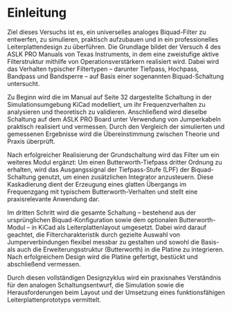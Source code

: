 # Einleitung


Ziel dieses Versuchs ist es, ein universelles analoges Biquad-Filter zu entwerfen, zu simulieren, praktisch aufzubauen und in ein professionelles Leiterplattendesign zu überführen. Die Grundlage bildet der Versuch 4 des ASLK PRO Manuals von Texas Instruments, in dem eine zweistufige aktive Filterstruktur mithilfe von Operationsverstärkern realisiert wird. Dabei wird das Verhalten typischer Filtertypen – darunter Tiefpass, Hochpass, Bandpass und Bandsperre – auf Basis einer sogenannten Biquad-Schaltung untersucht.

Zu Beginn wird die im Manual auf Seite 32 dargestellte Schaltung in der Simulationsumgebung KiCad modelliert, um ihr Frequenzverhalten zu analysieren und theoretisch zu validieren. Anschließend wird dieselbe Schaltung auf dem ASLK PRO Board unter Verwendung von Jumperkabeln praktisch realisiert und vermessen. Durch den Vergleich der simulierten und gemessenen Ergebnisse wird die Übereinstimmung zwischen Theorie und Praxis überprüft.

Nach erfolgreicher Realisierung der Grundschaltung wird das Filter um ein weiteres Modul ergänzt: Um einen Butterworth-Tiefpass dritter Ordnung zu erhalten, wird das Ausgangssignal der Tiefpass-Stufe (LPF) der Biquad-Schaltung genutzt, um einen zusätzlichen Integrator anzusteuern. Diese Kaskadierung dient der Erzeugung eines glatten Übergangs im Frequenzgang mit typischem Butterworth-Verhalten und stellt eine praxisrelevante Anwendung dar.

Im dritten Schritt wird die gesamte Schaltung – bestehend aus der ursprünglichen Biquad-Konfiguration sowie dem optionalen Butterworth-Modul – in KiCad als Leiterplattenlayout umgesetzt. Dabei wird darauf geachtet, die Filtercharakteristik durch gezielte Auswahl von Jumperverbindungen flexibel messbar zu gestalten und sowohl die Basis- als auch die Erweiterungsstruktur (Butterworth) in die Platine zu integrieren. Nach erfolgreichem Design wird die Platine gefertigt, bestückt und abschließend vermessen.

Durch diesen vollständigen Designzyklus wird ein praxisnahes Verständnis für den analogen Schaltungsentwurf, die Simulation sowie die Herausforderungen beim Layout und der Umsetzung eines funktionsfähigen Leiterplattenprototyps vermittelt.



